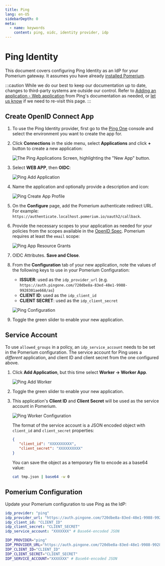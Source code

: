 ```yaml
---
title: Ping
lang: en-US
sidebarDepth: 0
meta:
  - name: keywords
    content: ping, oidc, identity provider, idp
---
```



# Ping Identity

This document covers configuring Ping Identity as an IdP for your Pomerium gateway. It assumes you have already [installed Pomerium](/install/).

:::caution
While we do our best to keep our documentation up to date, changes to third-party systems are outside our control. Refer to [Adding an application - Web application](https://docs.pingidentity.com/bundle/p14c/page/lyd1583255784891.html) from Ping's documentation as needed, or [let us know](https://github.com/pomerium/pomerium/issues/new?assignees=&labels=&template=bug_report.md) if we need to re-visit this page.
:::

## Create OpenID Connect App

1. To use the Ping Identity provider, first go to the [Ping One](https://www.pingidentity.com/en/account/sign-on.html) console and select the environment you want to create the app for.

1. Click **Connections** in the side menu, select **Applications** and click **+** button to create a new application:

   ![The Ping Applications Screen, highlighting the "New App" button.](./img/ping/ping-new-app.png)

1. Select **WEB APP**, then **OIDC**:

   ![Ping Add Application](./img/ping/ping-add-application.png)

1. Name the application and optionally provide a description and icon:

   ![Ping Create App Profile](./img/ping/ping-app-profile.png)

1. On the **Configure** page, add the Pomerium authenticate redirect URL. For example: `https://authenticate.localhost.pomerium.io/oauth2/callback`.

1. Provide the necessary scopes to your application as needed for your policies from the scopes available in the [OpenID Spec](https://openid.net/specs/openid-connect-core-1_0.html#ScopeClaims). Pomerium requires at least the `email` scope:

   ![Ping App Resource Grants](./img/ping/ping-app-grants.png)

1. OIDC Attributes. **Save and Close**.

1. From the **Configuration** tab of your new application, note the values of the following keys to use in your Pomerium Configuration:

   * **ISSUER**: used as the `idp_provider_url` (e.g. `https://auth.pingone.com/720dbe8a-83ed-48e1-9988-9928301ae668/as`)
   * **CLIENT ID**: used as the `idp_client_id`
   * **CLIENT SECRET**: used as the `idp_client_secret`

   ![Ping Configuration](./img/ping/ping-configuration.png)

1. Toggle the green slider to enable your new application.

## Service Account

To use `allowed_groups` in a policy, an `idp_service_account` needs to be set in the Pomerium configuration. The service account for Ping uses a *different* application, and client ID and client secret from the one configured above.

1. Click **Add Application**, but this time select **Worker → Worker App**.

   ![Ping Add Worker](./img/ping/ping-add-worker.png)

1. Toggle the green slider to enable your new application.

1. This application's **Client ID** and **Client Secret** will be used as the service account in Pomerium.

   ![Ping Worker Configuration](./img/ping/ping-worker-configuration.png)

   The format of the service account is a JSON encoded object with `client_id` and `client_secret` properties:

   ```json
   {
      "client_id": "XXXXXXXXXX",
      "client_secret": "XXXXXXXXXX"
   }
   ```

   You can save the object as a temporary file to encode as a base64 value:

   ```bash
   cat tmp.json | base64 -w 0
   ```

## Pomerium Configuration

Update your Pomerium configuration to use Ping as the IdP:

<Tabs>
<TabItem value="config.yaml" label="config.yaml">

```yaml
idp_provider: "ping"
idp_provider_url: "https://auth.pingone.com/720dbe8a-83ed-48e1-9988-9928301ae668/as"
idp_client_id: "CLIENT_ID"
idp_client_secret: "CLIENT_SECRET"
idp_service_account: "XXXXXXX" # Base64-encoded JSON
```

</TabItem>
<TabItem value="Environment Variables" label="Environment Variables">

```bash
IDP_PROVIDER="ping"
IDP_PROVIDER_URL="https://auth.pingone.com/720dbe8a-83ed-48e1-9988-9928301ae668/as"
IDP_CLIENT_ID="CLIENT_ID"
IDP_CLIENT_SECRET="CLIENT_SECRET"
IDP_SERVICE_ACCOUNT="XXXXXXX" # Base64-encoded JSON
```

</TabItem>
</Tabs>